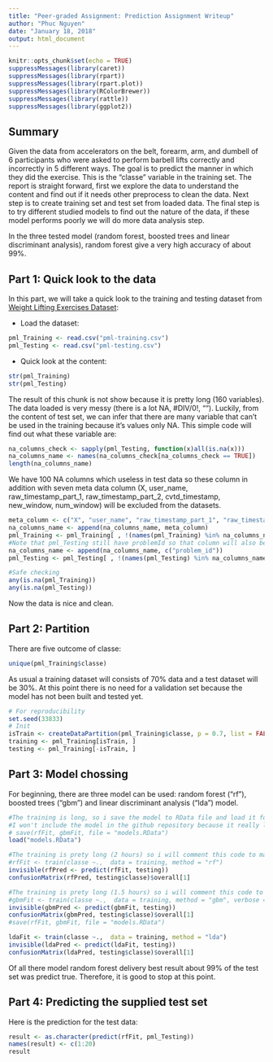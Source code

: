 ---
title: "Peer-graded Assignment: Prediction Assignment Writeup"
author: "Phuc Nguyen"
date: "January 18, 2018"
output: html_document
---

```{r setup, include=FALSE}
knitr::opts_chunk$set(echo = TRUE)
suppressMessages(library(caret))
suppressMessages(library(rpart))
suppressMessages(library(rpart.plot))
suppressMessages(library(RColorBrewer))
suppressMessages(library(rattle))
suppressMessages(library(ggplot2))
```

## Summary

Given the data from accelerators on the belt, forearm, arm, and dumbell of 6 participants who were asked to perform barbell lifts correctly and incorrectly in 5 different ways. The goal is to predict the manner in which they did the exercise. This is the "classe" variable in the training set. The report is straight forward, first we explore the data to understand the content and find out if it needs other preprocess to clean the data. Next step is to create training set and test set from loaded data. The final step is to try different studied models to find out the nature of the data, if these model performs poorly we will do more data analysis step.

In the three tested model (random forest, boosted trees and linear discriminant analysis), random forest give a very high accuracy of about 99%.

## Part 1: Quick look to the data

In this part, we will take a quick look to the training and testing dataset from [Weight Lifting Exercises Dataset](http://groupware.les.inf.puc-rio.br/har#weight_lifting_exercises "Weight Lifting Exercises Dataset"):

- Load the dataset:
```{r loading, echo=TRUE, cache=TRUE}
pml_Training <- read.csv("pml-training.csv")
pml_Testing <- read.csv("pml-testing.csv")
```
- Quick look at the content:
```{r quicklook, echo=TRUE, cache=TRUE,eval = FALSE}
str(pml_Training)
str(pml_Testing)
```
The result of this chunk is not show because it is pretty long (160 variables). The data loaded is very messy (there is a lot NA, #DIV/0!, ""). Luckily, from the content of test set, we can infer that there are many variable that can't be used in the training because it's values only NA. This simple code will find out what these variable are:
```{r checking, echo=TRUE, cache=TRUE}
na_columns_check <- sapply(pml_Testing, function(x)all(is.na(x)))
na_columns_name <- names(na_columns_check[na_columns_check == TRUE])
length(na_columns_name)
```
We have 100 NA columns which useless in test data so these column in addition with seven meta data column (X, user_name, raw_timestamp_part_1, raw_timestamp_part_2, cvtd_timestamp, new_window, num_window) will be excluded from the datasets.
```{r remove_column, echo=TRUE, cache=TRUE}
meta_column <- c("X", "user_name", "raw_timestamp_part_1", "raw_timestamp_part_2", "cvtd_timestamp", "new_window", "num_window")
na_columns_name <- append(na_columns_name, meta_column)
pml_Training <- pml_Training[ , !(names(pml_Training) %in% na_columns_name)]
#Note that pml_Testing still have problemId so that column will also be removed
na_columns_name <- append(na_columns_name, c("problem_id"))
pml_Testing <- pml_Testing[ , !(names(pml_Testing) %in% na_columns_name)]

#Safe checking
any(is.na(pml_Training))
any(is.na(pml_Testing))
```
Now the data is nice and clean.

## Part 2: Partition

There are five outcome of classe:
```{r outcome, echo=TRUE, cache=TRUE}
unique(pml_Training$classe)
```
As usual a training dataset will consists of 70% data and a test dataset will be 30%. At this point there is no need for a validation set because the model has not been built and tested yet.
```{r partition, echo=TRUE, cache=TRUE}
# For reproducibility
set.seed(33833)
# Init
isTrain <- createDataPartition(pml_Training$classe, p = 0.7, list = FALSE)
training <- pml_Training[isTrain, ]
testing <- pml_Training[-isTrain, ]
```

## Part 3: Model chossing

For beginning, there are three model can be used:  random forest ("rf"), boosted trees ("gbm") and linear discriminant analysis ("lda") model.

```{r load_model, echo=TRUE, cache=TRUE}
#The training is long, so i save the model to RData file and load it for Rmarkdown can knit the html
#I won't include the model in the github repository because it really large
# save(rfFit, gbmFit, file = "models.RData")
load("models.RData")
```

```{r rf, echo=TRUE, cache=TRUE}
#The training is prety long (2 hours) so i will comment this code to make the export part faster
#rfFit <- train(classe ~.,  data = training, method = "rf")
invisible(rfPred <- predict(rfFit, testing))
confusionMatrix(rfPred, testing$classe)$overall[1]
```

```{r gbm, echo=TRUE, cache=TRUE}
#The training is prety long (1.5 hours) so i will comment this code to make the export part faster
#gbmFit <- train(classe ~.,  data = training, method = "gbm", verbose = FALSE)
invisible(gbmPred <- predict(gbmFit, testing))
confusionMatrix(gbmPred, testing$classe)$overall[1]
#save(rfFit, gbmFit, file = "models.RData")
```
```{r lda, echo=TRUE, cache=TRUE}
ldaFit <- train(classe ~.,  data = training, method = "lda")
invisible(ldaPred <- predict(ldaFit, testing))
confusionMatrix(ldaPred, testing$classe)$overall[1]
```
Of all there model random forest delivery best result about 99% of the test set was predict true. Therefore, it is good to stop at this point.

## Part 4: Predicting the supplied test set

Here is the prediction for the test data:

```{r predict, echo=TRUE, cache=TRUE}
result <- as.character(predict(rfFit, pml_Testing))
names(result) <- c(1:20)
result
```

